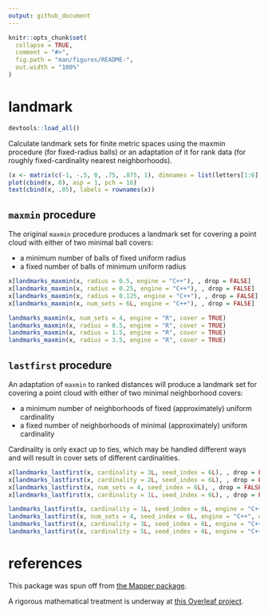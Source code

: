 ```yaml
---
output: github_document
---
```


<!-- README.md is generated from README.Rmd. Please edit that file -->

```r
knitr::opts_chunk$set(
  collapse = TRUE,
  comment = "#>",
  fig.path = "man/figures/README-",
  out.width = "100%"
)
```

# landmark

```r
devtools::load_all()
```

Calculate landmark sets for finite metric spaces using the maxmin procedure (for fixed-radius balls) or an adaptation of it for rank data (for roughly fixed-cardinality nearest neighborhoods).

```r
(x <- matrix(c(-1, -.5, 0, .75, .875, 1), dimnames = list(letters[1:6], "x")))
plot(cbind(x, 0), asp = 1, pch = 16)
text(cbind(x, .05), labels = rownames(x))
```

## `maxmin` procedure

The original `maxmin` procedure produces a landmark set for covering a point cloud with either of two minimal ball covers:

* a minimum number of balls of fixed uniform radius
* a fixed number of balls of minimum uniform radius

```r
x[landmarks_maxmin(x, radius = 0.5, engine = "C++"), , drop = FALSE]
x[landmarks_maxmin(x, radius = 0.25, engine = "C++"), , drop = FALSE]
x[landmarks_maxmin(x, radius = 0.125, engine = "C++"), , drop = FALSE]
x[landmarks_maxmin(x, num_sets = 6L, engine = "C++"), , drop = FALSE]
```

```r
landmarks_maxmin(x, num_sets = 4, engine = "R", cover = TRUE)
landmarks_maxmin(x, radius = 0.5, engine = "R", cover = TRUE)
landmarks_maxmin(x, radius = 1.5, engine = "R", cover = TRUE)
landmarks_maxmin(x, radius = 3.5, engine = "R", cover = TRUE)
```

## `lastfirst` procedure

An adaptation of `maxmin` to ranked distances will produce a landmark set for covering a point cloud with either of two minimal neighborhood covers:

* a minimum number of neighborhoods of fixed (approximately) uniform cardinality
* a fixed number of neighborhoods of minimal (approximately) uniform cardinality

Cardinality is only exact up to ties, which may be handled different ways and will result in cover sets of different cardinalities.

```r
x[landmarks_lastfirst(x, cardinality = 3L, seed_index = 6L), , drop = FALSE]
x[landmarks_lastfirst(x, cardinality = 2L, seed_index = 6L), , drop = FALSE]
x[landmarks_lastfirst(x, num_sets = 4, seed_index = 6L), , drop = FALSE]
x[landmarks_lastfirst(x, cardinality = 1L, seed_index = 6L), , drop = FALSE]
```

```r
landmarks_lastfirst(x, cardinality = 1L, seed_index = 6L, engine = "C++", cover = TRUE)
landmarks_lastfirst(x, num_sets = 4, seed_index = 6L, engine = "C++", cover = TRUE)
landmarks_lastfirst(x, cardinality = 3L, seed_index = 6L, engine = "C++", cover = TRUE)
landmarks_lastfirst(x, cardinality = 5L, seed_index = 6L, engine = "C++", cover = TRUE)
```

# references

This package was spun off from [the Mapper package](https://github.com/peekxc/Mapper/).

A rigorous mathematical treatment is underway at [this Overleaf project](https://www.overleaf.com/read/fpjrtgfjstyx).
